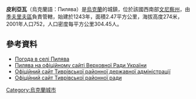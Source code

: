 {{coord|49|4|17|N|28|31|6|E|scale:30000|display=title}}

'''皮利亞瓦'''（烏克蘭語：Пилява）是[[烏克蘭|烏克蘭]]的城鎮，位於該國西南部[[文尼察州|文尼察州]]，由[[季夫里夫區|季夫里夫區]]負責管轄，始建於1243年，面積2.47平方公里，海拔高度274米，2001年人口752，人口密度每平方公里304.45人。

==參考資料==
* [http://weather.in.ua/ua/vinnickaja/20368 Погода в селі Пилява] {{Wayback|url=http://weather.in.ua/ua/vinnickaja/20368 |date=20111220094005 }}
* [http://w1.c1.rada.gov.ua/pls/z7502/A005?rdat1=20.01.2013&rf7571=2972 Пилява на офіційному сайті Верховної Ради України]
* [https://web.archive.org/web/20130613064716/http://rda.tivrovrada.org.ua/ Офіційний сайт Тиврівської районної державної адміністрації]
* [https://web.archive.org/web/20121212230551/http://rayon.tivrovrada.org.ua/ Офіційний сайт Тиврівської районної ради]

{{Ukraine-geo-stub}}
[[Category:烏克蘭城市|Category:烏克蘭城市]]